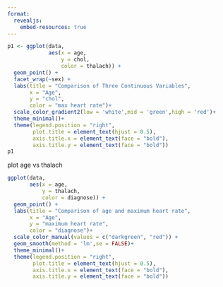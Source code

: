 ```yaml
---
format:
  revealjs:
    embed-resources: true
---
```


```r
p1 <- ggplot(data, 
             aes(x = age, 
                 y = chol, 
                 color = thalach)) +
  geom_point() +
  facet_wrap(~sex) +
  labs(title = "Comparison of Three Continuous Variables",
       x = "Age",
       y = "chol",
       color = "max heart rate")+
  scale_color_gradient2(low = 'white',mid = 'green',high = 'red')+
  theme_minimal()+
  theme(legend.position = "right",  
        plot.title = element_text(hjust = 0.5),  
        axis.title.x = element_text(face = "bold"), 
        axis.title.y = element_text(face = "bold"))
p1
```

plot age vs thalach

```r
ggplot(data, 
       aes(x = age, 
           y = thalach, 
           color = diagnose)) +
  geom_point() +
  labs(title = "Comparison of age and maximum heart rate",
       x = "Age",
       y = "maximum heart rate",
       color = "diagnose")+
  scale_color_manual(values = c("darkgreen", "red")) +
  geom_smooth(method = 'lm',se = FALSE)+
  theme_minimal()+
  theme(legend.position = "right",  
        plot.title = element_text(hjust = 0.5),  
        axis.title.x = element_text(face = "bold"), 
        axis.title.y = element_text(face = "bold"))
```
